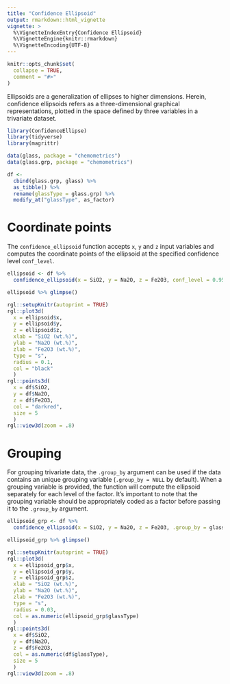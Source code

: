 ```yaml
---
title: "Confidence Ellipsoid"
output: rmarkdown::html_vignette
vignette: >
  %\VignetteIndexEntry{Confidence Ellipsoid}
  %\VignetteEngine{knitr::rmarkdown}
  %\VignetteEncoding{UTF-8}
---
```


```r
knitr::opts_chunk$set(
  collapse = TRUE,
  comment = "#>"
)
```

Ellipsoids are a generalization of ellipses to higher dimensions. Herein, confidence ellipsoids refers as a three-dimensional graphical representations, plotted in the space defined by three variables in a trivariate dataset.

```r
library(ConfidenceEllipse)
library(tidyverse)
library(magrittr)
```

```r
data(glass, package = "chemometrics")
data(glass.grp, package = "chemometrics")
```

```r
df <-
  cbind(glass.grp, glass) %>%
  as_tibble() %>%
  rename(glassType = glass.grp) %>%
  modify_at("glassType", as_factor)
```

# Coordinate points

The `confidence_ellipsoid` function accepts `x`, `y` and `z` input variables and computes the coordinate points of the ellipsoid at the specified confidence level `conf_level`.

```r
ellipsoid <- df %>% 
  confidence_ellipsoid(x = SiO2, y = Na2O, z = Fe2O3, conf_level = 0.95)
```

```r
ellipsoid %>% glimpse()
```

```r
rgl::setupKnitr(autoprint = TRUE)
rgl::plot3d(
  x = ellipsoid$x, 
  y = ellipsoid$y, 
  z = ellipsoid$z,
  xlab = "SiO2 (wt.%)", 
  ylab = "Na2O (wt.%)", 
  zlab = "Fe2O3 (wt.%)",
  type = "s", 
  radius = 0.1,
  col = "black"
  )
rgl::points3d(
  x = df$SiO2, 
  y = df$Na2O, 
  z = df$Fe2O3, 
  col = "darkred",
  size = 5
  )
rgl::view3d(zoom = .8)
```

# Grouping

For grouping trivariate data, the `.group_by` argument can be used if the data contains an unique grouping variable (`.group_by = NULL` by default). When a grouping variable is provided, the function will compute the ellipsoid separately for each level of the factor. It's important to note that the grouping variable should be appropriately coded as a factor before passing it to the `.group_by` argument.

```r
ellipsoid_grp <- df %>% 
  confidence_ellipsoid(x = SiO2, y = Na2O, z = Fe2O3, .group_by = glassType, conf_level = 0.95)
```

```r
ellipsoid_grp %>% glimpse()
```

```r
rgl::setupKnitr(autoprint = TRUE)
rgl::plot3d(
  x = ellipsoid_grp$x, 
  y = ellipsoid_grp$y, 
  z = ellipsoid_grp$z,
  xlab = "SiO2 (wt.%)", 
  ylab = "Na2O (wt.%)", 
  zlab = "Fe2O3 (wt.%)",
  type = "s", 
  radius = 0.03,
  col = as.numeric(ellipsoid_grp$glassType)
  )
rgl::points3d(
  x = df$SiO2, 
  y = df$Na2O, 
  z = df$Fe2O3, 
  col = as.numeric(df$glassType),
  size = 5
  )
rgl::view3d(zoom = .8)
```


















